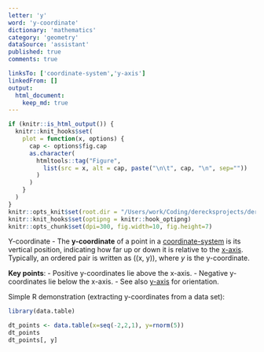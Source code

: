 ```yaml
---
letter: 'y'
word: 'y-coordinate'
dictionary: 'mathematics'
category: 'geometry'
dataSource: 'assistant'
published: true
comments: true

linksTo: ['coordinate-system','y-axis']
linkedFrom: []
output:
  html_document:
    keep_md: true
---
```


```r
if (knitr::is_html_output()) {
  knitr::knit_hooks$set(
    plot = function(x, options) {
      cap <- options$fig.cap
      as.character(
        htmltools::tag("Figure",
          list(src = x, alt = cap, paste("\n\t", cap, "\n", sep=""))
        )
      )
    }
  )
}
knitr::opts_knit$set(root.dir = "/Users/work/Coding/derecksprojects/derecksnotes.com-playground/derecksnotes.com/client/src/app/dictionaries/mathematics/definitions")
knitr::knit_hooks$set(optipng = knitr::hook_optipng)
knitr::opts_chunk$set(dpi=300, fig.width=10, fig.height=7)
```

<a id="y-coordinate">Y-coordinate</a> - The **y-coordinate** of a point in a [coordinate-system](#coordinate-system) is its vertical position, indicating how far up or down it is relative to the [x-axis](#x-axis). Typically, an ordered pair is written as \((x, y)\), where $y$ is the y-coordinate.

**Key points**:
- Positive y-coordinates lie above the x-axis.
- Negative y-coordinates lie below the x-axis.
- See also [y-axis](#y-axis) for orientation.

Simple R demonstration (extracting y-coordinates from a data set):

```r
library(data.table)

dt_points <- data.table(x=seq(-2,2,1), y=rnorm(5))
dt_points
dt_points[, y]
```
